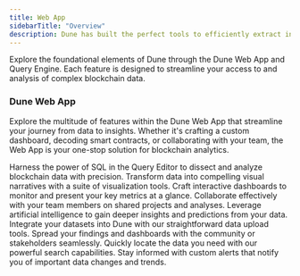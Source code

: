 ```yaml
---
title: Web App
sidebarTitle: "Overview"
description: Dune has built the perfect tools to efficiently extract information from blockchain data.
---
```


Explore the foundational elements of Dune through the Dune Web App and Query Engine. Each feature is designed to streamline your access to and analysis of complex blockchain data.

### Dune Web App

Explore the multitude of features within the Dune Web App that streamline your journey from data to insights. Whether it's crafting a custom dashboard, decoding smart contracts, or collaborating with your team, the Web App is your one-stop solution for blockchain analytics.

<CardGroup cols={2}>
  <Card title="Query Editor" icon="code" iconType="duotone" href="/web-app/query-editor">
    Harness the power of SQL in the Query Editor to dissect and analyze blockchain data with precision.
  </Card>
  <Card title="Visualizations" icon="chart-bar" iconType="duotone" href="/web-app/visualizations">
    Transform data into compelling visual narratives with a suite of visualization tools.
  </Card>
  <Card title="Create a Dashboard" icon="desktop" iconType="duotone" href="/web-app/dashboards">
    Craft interactive dashboards to monitor and present your key metrics at a glance.
  </Card>
  <Card title="Teams on Dune" icon="users" iconType="duotone" href="/web-app/teams">
    Collaborate effectively with your team members on shared projects and analyses.
  </Card>
  <Card title="Dune AI" icon="robot" iconType="duotone" href="/web-app/dune-ai">
    Leverage artificial intelligence to gain deeper insights and predictions from your data.
  </Card>
  <Card title="Upload Data" icon="upload" iconType="duotone" href="/web-app/upload-data">
    Integrate your datasets into Dune with our straightforward data upload tools.
  </Card>
  <Card title="Share Your Work" icon="share" iconType="duotone" href="/web-app/embeds">
    Spread your findings and dashboards with the community or stakeholders seamlessly.
  </Card>
  <Card title="Search Content" icon="search-engine" iconType="duotone" href="/web-app/search">
    Quickly locate the data you need with our powerful search capabilities.
  </Card>
  <Card title="Alerts" icon="bell" iconType="duotone" href="/web-app/alerts">
    Stay informed with custom alerts that notify you of important data changes and trends.
  </Card>
</CardGroup>


